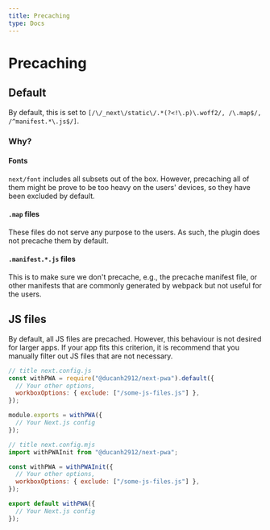 ```yaml
---
title: Precaching
type: Docs
---
```


# Precaching

## Default

By default, this is set to `[/\/_next\/static\/.*(?<!\.p)\.woff2/, /\.map$/, /^manifest.*\.js$/]`.

### Why?

#### Fonts

`next/font` includes all subsets out of the box. However, precaching all of them might be prove to be too heavy on the users' devices, so they have been excluded by default.

#### `.map` files

These files do not serve any purpose to the users. As such, the plugin does not precache them by default.

#### `.manifest.*.js` files

This is to make sure we don't precache, e.g., the precache manifest file, or other manifests that are commonly generated by webpack but not useful for the users.

## JS files

By default, all JS files are precached. However, this behaviour is not desired for larger apps. If your app fits this criterion, it is recommend that you
manually filter out JS files that are not necessary.

<Tabs>

```js
// title next.config.js
const withPWA = require("@ducanh2912/next-pwa").default({
  // Your other options,
  workboxOptions: { exclude: ["/some-js-files.js"] },
});

module.exports = withPWA({
  // Your Next.js config
});
```

```js
// title next.config.mjs
import withPWAInit from "@ducanh2912/next-pwa";

const withPWA = withPWAInit({
  // Your other options,
  workboxOptions: { exclude: ["/some-js-files.js"] },
});

export default withPWA({
  // Your Next.js config
});
```

</Tabs>
